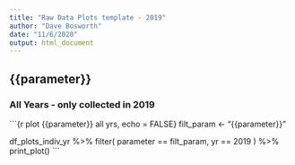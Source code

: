 ```yaml
---
title: "Raw Data Plots template - 2019"
author: "Dave Bosworth"
date: "11/6/2020"
output: html_document
---
```


## {{parameter}} {.tabset .tabset-pills}

### All Years - only collected in 2019

```{r plot {{parameter}} all yrs, echo = FALSE}
filt_param <- "{{parameter}}"

df_plots_indiv_yr %>% 
  filter(
    parameter == filt_param,
    yr == 2019
  ) %>% 
  print_plot()
```

